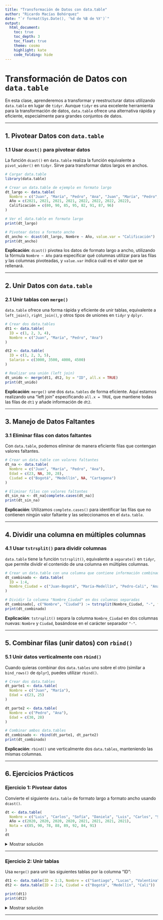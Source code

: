---
title: "Transformación de Datos con data.table"
author: "Ricardo Macías Bohórquez"
date: "`r format(Sys.Date(), '%d de %B de %Y')`"
output: 
  html_document:
    toc: true
    toc_depth: 3
    toc_float: true
    theme: cosmo
    highlight: kate
    code_folding: hide
---

# Transformación de Datos con `data.table`

En esta clase, aprenderemos a transformar y reestructurar datos utilizando `data.table` en lugar de `tidyr`. Aunque `tidyr` es una excelente herramienta para la transformación de datos, `data.table` ofrece una alternativa rápida y eficiente, especialmente para grandes conjuntos de datos.

---

## 1. Pivotear Datos con `data.table`

### 1.1 Usar `dcast()` para pivotear datos

La función `dcast()` en `data.table` realiza la función equivalente a `pivot_wider()` en `tidyr`. Sirve para transformar datos largos en anchos.

```{r}
# Cargar data.table
library(data.table)

# Crear un data.table de ejemplo en formato largo
dt_largo <- data.table(
  Nombre = c("Juan", "María", "Pedro", "Ana", "Juan", "María", "Pedro", "Ana"),
  Año = c(2021, 2021, 2021, 2021, 2022, 2022, 2022, 2022),
  Calificación = c(80, 90, 85, 95, 82, 91, 87, 96)
)

# Ver el data.table en formato largo
print(dt_largo)

# Pivotear datos a formato ancho
dt_ancho <- dcast(dt_largo, Nombre ~ Año, value.var = "Calificación")
print(dt_ancho)
```

**Explicación**: `dcast()` pivotea los datos de formato largo a ancho, utilizando la fórmula `Nombre ~ Año` para especificar qué columnas utilizar para las filas y las columnas pivoteadas, y `value.var` indica cuál es el valor que se rellenará.

---

## 2. Unir Datos con `data.table`

### 2.1 Unir tablas con `merge()`

`data.table` ofrece una forma rápida y eficiente de unir tablas, equivalente a `left_join()`, `right_join()`, y otros tipos de uniones en `tidyr` y `dplyr`.

```{r}
# Crear dos data.tables
dt1 <- data.table(
  ID = c(1, 2, 3, 4),
  Nombre = c("Juan", "María", "Pedro", "Ana")
)

dt2 <- data.table(
  ID = c(1, 2, 3, 5),
  Salario = c(3000, 3500, 4000, 4500)
)

# Realizar una unión (left join)
dt_unido <- merge(dt1, dt2, by = "ID", all.x = TRUE)
print(dt_unido)
```

**Explicación**: `merge()` une dos `data.tables` de forma eficiente. Aquí estamos realizando una "left join" especificando `all.x = TRUE`, que mantiene todas las filas de `dt1` y añade información de `dt2`.

---

## 3. Manejo de Datos Faltantes

### 3.1 Eliminar filas con datos faltantes

Con `data.table`, podemos eliminar de manera eficiente filas que contengan valores faltantes.

```{r}
# Crear un data.table con valores faltantes
dt_na <- data.table(
  Nombre = c("Juan", "María", "Pedro", "Ana"),
  Edad = c(23, NA, 30, 28),
  Ciudad = c("Bogotá", "Medellín", NA, "Cartagena")
)

# Eliminar filas con valores faltantes
dt_sin_na <- dt_na[complete.cases(dt_na)]
print(dt_sin_na)
```

**Explicación**: Utilizamos `complete.cases()` para identificar las filas que no contienen ningún valor faltante y las seleccionamos en el `data.table`.

---

## 4. Dividir una columna en múltiples columnas

### 4.1 Usar `tstrsplit()` para dividir columnas

`data.table` tiene la función `tstrsplit()`, equivalente a `separate()` en `tidyr`, que permite dividir el contenido de una columna en múltiples columnas.

```{r}
# Crear un data.table con una columna que contiene información combinada
dt_combinado <- data.table(
  ID = 1:4,
  Nombre_Ciudad = c("Juan-Bogotá", "María-Medellín", "Pedro-Cali", "Ana-Cartagena")
)

# Dividir la columna "Nombre_Ciudad" en dos columnas separadas
dt_combinado[, c("Nombre", "Ciudad") := tstrsplit(Nombre_Ciudad, "-", fixed = TRUE)]
print(dt_combinado)
```

**Explicación**: `tstrsplit()` separa la columna `Nombre_Ciudad` en dos columnas nuevas: `Nombre` y `Ciudad`, basándose en el carácter separador `"-"`.

---

## 5. Combinar filas (unir datos) con `rbind()`

### 5.1 Unir datos verticalmente con `rbind()`

Cuando quieras combinar dos `data.tables` uno sobre el otro (similar a `bind_rows()` de `dplyr`), puedes utilizar `rbind()`.

```{r}
# Crear dos data.tables
dt_parte1 <- data.table(
  Nombre = c("Juan", "María"),
  Edad = c(23, 25)
)

dt_parte2 <- data.table(
  Nombre = c("Pedro", "Ana"),
  Edad = c(30, 28)
)

# Combinar ambos data.tables
dt_combinado <- rbind(dt_parte1, dt_parte2)
print(dt_combinado)
```

**Explicación**: `rbind()` une verticalmente dos `data.tables`, manteniendo las mismas columnas.

---

## 6. Ejercicios Prácticos

### **Ejercicio 1**: Pivotear datos

Convierte el siguiente `data.table` de formato largo a formato ancho usando `dcast()`.

```{r}
dt <- data.table(
  Nombre = c("Luis", "Carlos", "Sofía", "Daniela", "Luis", "Carlos", "Sofía", "Daniela"),
  Año = c(2020, 2020, 2020, 2020, 2021, 2021, 2021, 2021),
  Nota = c(85, 90, 78, 88, 89, 92, 84, 91)
)
dt
```

<details>
<summary>Mostrar solución</summary>

```{r}
# Solución
dt_ancho <- dcast(dt, Nombre ~ Año, value.var = "Nota")
print(dt_ancho)
```

</details>

---

### **Ejercicio 2**: Unir tablas

Usa `merge()` para unir las siguientes tablas por la columna "ID":

```{r}
dt1 <- data.table(ID = 1:3, Nombre = c("Santiago", "Lucas", "Valentina"))
dt2 <- data.table(ID = 2:4, Ciudad = c("Bogotá", "Medellín", "Cali"))

print(dt1)
print(dt2)
```

<details>
<summary>Mostrar solución</summary>

```{r}
# Solución
dt_unido <- merge(dt1, dt2, by = "ID", all.x = TRUE)
print(dt_unido)
```

</details>

---
